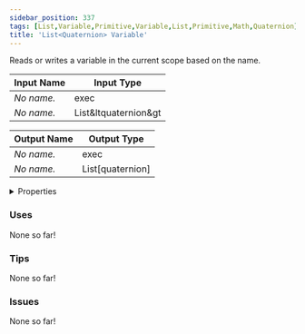 ```yaml
---
sidebar_position: 337
tags: [List,Variable,Primitive,Variable,List,Primitive,Math,Quaternion]
title: 'List<Quaternion> Variable'
---
```


Reads or writes a variable in the current scope based on the name.




<EsbSvg />

| Input Name | Input Type |
|-----------|-----------|
| *No name.* | exec |
| *No name.* | List&ltquaternion&gt |

| Output Name | Output Type |
|-----------|-----------|
| *No name.* | exec |
| *No name.* | List[quaternion] |


<details>
  <summary>Properties</summary>
  <div>
    <div>
    <table>
      <thead>
        <tr>
          <th>Is beta required?</th>
          <th>❌</th>
        </tr>
        <tr>
          <th>Is this chip a trolling risk?</th>
          <th>❌</th>
        </tr>
        <tr>
          <th>Is this chip a role assignment risk?</th>
          <th>❌</th>
        </tr>
        <tr>
          <th>Chip UUID</th>
          <th>e8cfde19-33a4-4826-a032-4b9bd50aa171</th>
        </tr>
      </thead>
    </table>
    </div>
  </div>
</details>

### Uses

None so far!

### Tips

None so far!

### Issues

None so far!